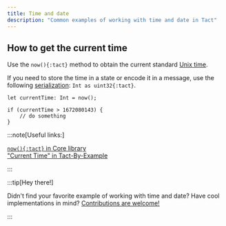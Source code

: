 ```yaml
---
title: Time and date
description: "Common examples of working with time and date in Tact"
---
```


## How to get the current time

Use the `now(){:tact}` method to obtain the current standard [Unix time](https://en.wikipedia.org/wiki/Unix_time).

If you need to store the time in a state or encode it in a message, use the following [serialization](/book/integers#serialization): `Int as uint32{:tact}`.

```tact
let currentTime: Int = now();

if (currentTime > 1672080143) {
    // do something
}
```

:::note[Useful links:]

  [`now(){:tact}` in Core library](/ref/core-common#now)\
  ["Current Time" in Tact-By-Example](https://tact-by-example.org/04-current-time)

:::

:::tip[Hey there!]

  Didn't find your favorite example of working with time and date? Have cool implementations in mind? [Contributions are welcome!](https://github.com/tact-lang/tact/issues)

:::
